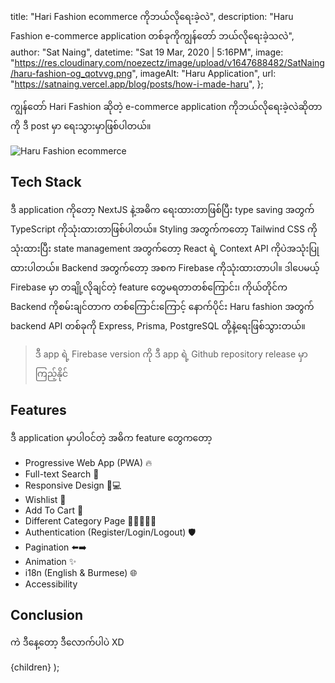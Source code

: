 
  title: "Hari Fashion ecommerce ကိုဘယ်လိုရေးခဲ့လဲ",
  description:
    "Haru Fashion e-commerce application တစ်ခုကိုကျွန်တော် ဘယ်လိုရေးခဲ့သလဲ",
  author: "Sat Naing",
  datetime: "Sat 19 Mar, 2020 | 5:16PM",
  image:
    "https://res.cloudinary.com/noezectz/image/upload/v1647688482/SatNaing/haru-fashion-og_qotvvg.png",
  imageAlt: "Haru Application",
  url: "https://satnaing.vercel.app/blog/posts/how-i-made-haru",
};

ကျွန်တော် Hari Fashion ဆိုတဲ့ e-commerce application ကိုဘယ်လိုရေးခဲ့လဲဆိုတာကို ဒီ post မှာ ရေးသွားမှာဖြစ်ပါတယ်။

<div className="bg-cardlight">
  <Image
    src="https://res.cloudinary.com/noezectz/image/upload/v1647688482/SatNaing/haru-fashion-og_qotvvg.png"
    alt="Haru Fashion ecommerce"
    width={1200}
    height={700}
  />
</div>

## Tech Stack

ဒီ application ကိုတော့ NextJS နဲ့အဓိက ရေးထားတာဖြစ်ပြီး type saving အတွက် TypeScript ကိုသုံးထားတာဖြစ်ပါတယ်။ Styling အတွက်ကတော့ Tailwind CSS ကိုသုံးထားပြီး state management အတွက်တော့ React ရဲ့ Context API ကိုပဲအသုံးပြုထားပါတယ်။ Backend အတွက်တော့ အစက Firebase ကိုသုံးထားတာပါ။ ဒါပေမယ့် Firebase မှာ တချို့လိုချင်တဲ့ feature တွေမရတာတစ်ကြောင်း၊ ကိုယ်တိုင်က Backend ကိုစမ်းချင်တာက တစ်ကြောင်းကြောင့် နောက်ပိုင်း Haru fashion အတွက် backend API တစ်ခုကို Express, Prisma, PostgreSQL တို့နဲ့ရေးဖြစ်သွားတယ်။

> ဒီ app ရဲ့ Firebase version ကို ဒီ app ရဲ့ Github repository release မှာကြည့်နိုင်

## Features

ဒီ application မှာပါဝင်တဲ့ အဓိက feature တွေကတော့

- Progressive Web App (PWA) 🔥
- Full-text Search 🔎
- Responsive Design 📱💻
- Wishlist 🤍
- Add To Cart 🛒
- Different Category Page 🧑🏻👩🏻🎒
- Authentication (Register/Login/Logout) 🛡️
- Pagination ⬅️➡️
- Animation ✨
- i18n (English & Burmese) 🌐
- Accessibility

## Conclusion

ကဲ ဒီနေ့တော့ ဒီလောက်ပါပဲ XD

  <BlogLayout meta={meta}>{children}</BlogLayout>
);
